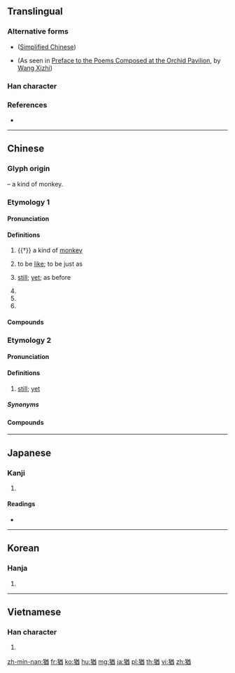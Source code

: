 {{character info/new}}
{{also|犹}}
==Translingual==

===Alternative forms===
* {{l|mul|犹}} ([[Simplified Chinese]])
* {{l|mul|由}} (As seen in [[wikisource:Preface to the Poems Composed at the Orchid Pavilion|Preface to the Poems Composed at the Orchid Pavilion]], by [[wikipedia:Wang Xizhi|Wang Xizhi]])

===Han character===
{{Han char|rn=94|rad=犬|as=09|sn=12|four=48261|canj=KHTCW|ids=⿰犭酋}}

===References===
* {{Han ref|kx=0715.200|dkj=20557|dj=1127.160|hdz=21359.090|uh=7336|ud=29494|bh=B553|bd=46419}}

----

==Chinese==

===Glyph origin===
{{Han etym}}
{{Han compound|犬|酋|ls=psc|c1=s|c2=p|t1=dog}} – a kind of monkey.

===Etymology 1===
{{zh-forms|s=犹}}
{{rfe|zh}}

====Pronunciation====
{{zh-pron
|m=yóu
|c=jau4
|h=pfs=yù
|md=iù
|mn=iû/tw:iu
|mn_note=iu - only used in {{zh-l|*猶原}}
|mn-t=iu5
|w=3hhieu
|mc=y
|oc=y
|cat=v,adv,n,a,pn
}}

====Definitions====
{{zh-hanzi}}

# {{†}} a kind of [[monkey]]
# {{lb|zh|literary}} to be [[like]]; to be just as
# {{lb|zh|literary}} [[still]]; [[yet]]; as before
# {{zh-short|猶太|[[Jew]]; [[Jewish]]}}
# {{zh-alt-form|猷|plan; scheme}}
# {{surname|lang=zh}}

====Compounds====
{{zh-der|猶太|猶原|中饋猶虛|不猶|夷猶|意猶未足|意猶未盡|尚猶|困獸猶鬥|千里猶面|猶夷|猶他|猶豫不決|猶魚得水|猶豫多疑|猶恐|猶豫|猶然|毫不猶豫|猶豫未決|猶父|猶如|猶子|猶龍|猶在|猶閒|猶疑|猶猶|猶是|猶存|猶太人|猶古自|猶之乎|猶太教|敬姜猶績|猶可|我見猶憐|猶若|樹猶如此|猶自|膝下猶虛|雖敗猶榮|過猶不及|餘悸猶存|鬼狐猶|雖死猶生|言猶在耳|聞道猶迷|記憶猶新}}

===Etymology 2===
{{zh-forms|s=犹|alt=野:iá}}
{{rfe|zh}}

====Pronunciation====
{{zh-pron
|mn=xm,zz,tw:iáu/xm,qz,twv:iá/xm,twv:á/xm:áu/twv:iah/xm,twv:ah
|cat=adv
}}

====Definitions====
{{zh-hanzi}}

# {{lb|zh|Hokkien}} [[still]]; [[yet]]

=====Synonyms=====
{{zh-dial|還}}

====Compounds====
{{zh-der|猶是|猶未|猶閣|猶毋過|猶有}}

----

==Japanese==

===Kanji===
{{ja-kanji|grade=c|rs=犬09}}

# {{defn|lang=ja|sort=犬09}}

====Readings====
* {{ja-readings|goon=[[ゆ]] (yu)|kanon=[[ゆう]] (yū)|kun=[[なお]] (nao)|nanori=}}

----

==Korean==

===Hanja===
{{ko-hanja|hangeul=유|eumhun=|mr=yu|y=yu}}

# {{defn|lang=ko|sort=犬09}}

----

==Vietnamese==

===Han character===
{{vi-hantu|[[do]]|rs=犬09}}

# {{defn|lang=vi|sort=犬09}}

[[zh-min-nan:猶]]
[[fr:猶]]
[[ko:猶]]
[[hu:猶]]
[[mg:猶]]
[[ja:猶]]
[[pl:猶]]
[[th:猶]]
[[vi:猶]]
[[zh:猶]]